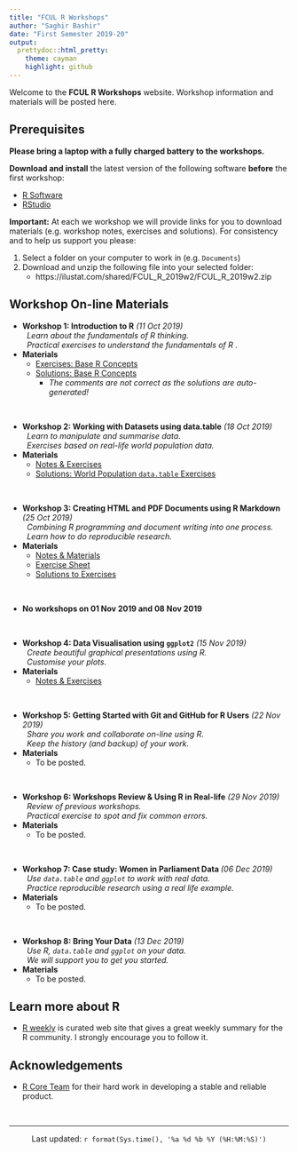 ```yaml
---
title: "FCUL R Workshops"
author: "Saghir Bashir"
date: "First Semester 2019-20"
output:
  prettydoc::html_pretty:
    theme: cayman
    highlight: github
---
```


Welcome to the **FCUL R Workshops** website. Workshop information and materials
will be posted here.

## Prerequisites

**Please bring a laptop with a fully charged battery to the workshops.**

**Download and install** the latest version of the following software **before** the first workshop:

+ [R Software](https://cran.r-project.org/)
+ [RStudio](https://www.rstudio.com/products/rstudio/download/)

**Important:** At each we workshop we will provide links for you to download 
materials (e.g. workshop notes, exercises and solutions). For consistency and to help
us support you please:

1. Select a folder on your computer to work in (e.g. `Documents`)
2. Download and unzip the following file into your selected folder:
    + https://ilustat.com/shared/FCUL_R_2019w2/FCUL_R_2019w2.zip

## Workshop On-line Materials

+ **Workshop 1: Introduction to R** _(11 Oct 2019)_ <br>
  &nbsp; _Learn about the fundamentals of R thinking._ <br>
  &nbsp; _Practical exercises to understand the fundamentals of R ._
+ **Materials**
  + [Exercises: Base R Concepts](https://github.com/saghirb/R-datatable-Intro/raw/master/Exercises/Base-R/Base-R-Exercises.pdf)
  + [Solutions: Base R Concepts](https://raw.githubusercontent.com/saghirb/R-datatable-Intro/master/Exercises/Base-R/Base-R-Solutions.R) 
    + *The comments are not correct as the solutions are auto-generated!*

<br>

+ **Workshop 2: Working with Datasets using data.table** _(18 Oct 2019)_ <br>
  &nbsp; _Learn to manipulate and summarise data._ <br>
  &nbsp; _Exercises based on real-life world population data._
+ **Materials**
  + [Notes & Exercises](https://github.com/saghirb/R-datatable-Intro/raw/master/Share/GSiRdt.zip)
  + [Solutions: World Population `data.table` Exercises ](https://github.com/saghirb/R-datatable-Intro/raw/master/Share/World-Popn-dt-Solutions.zip)

<br>

+ **Workshop 3: Creating HTML and PDF Documents using R Markdown** _(25 Oct 2019)_ <br>
  &nbsp; _Combining R programming and document writing into one process._ <br>
  &nbsp; _Learn how to do reproducible research._
+ **Materials**
  + [Notes & Materials](https://ilustat.com/shared/RmarkdownWS.zip)
  + [Exercise Sheet](https://ilustat.com/shared/RMarkdown-Exercises.pdf)
  + [Solutions to Exercises](https://ilustat.com/shared/RmdWS-Solutions.zip)
  
<br>

+ **No workshops on 01 Nov 2019 and 08 Nov 2019**

<br>

+ **Workshop 4: Data Visualisation using `ggplot2`** _(15 Nov 2019)_ <br>
  &nbsp; _Create beautiful graphical presentations using R._ <br>
  &nbsp; _Customise your plots._
+ **Materials**
  + [Notes & Exercises](https://github.com/saghirb/ggplot2-Intro-Workshop/raw/master/Share/ggplot2-Intro.zip)


<br>

+ **Workshop 5: Getting Started with Git and GitHub for R Users** _(22 Nov 2019)_ <br>
  &nbsp; _Share you work and collaborate on-line using R._ <br>
  &nbsp; _Keep the history (and backup) of your work._
+ **Materials**
  + To be posted.

<br>

+ **Workshop 6: Workshops Review & Using R in Real-life** _(29 Nov 2019)_<br>
  &nbsp;  _Review of previous workshops._ <br>
  &nbsp;  _Practical exercise to spot and fix common errors._
+ **Materials**
  + To be posted.
  
<br>

+ **Workshop 7: Case study: Women in Parliament Data ** _(06 Dec 2019)_ <br>
  &nbsp; _Use `data.table` and `ggplot` to work with real data._ <br>
  &nbsp; _Practice reproducible research using a real life example._
+ **Materials**
  + To be posted.

<br>

+ **Workshop 8: Bring Your Data** _(13 Dec 2019)_ <br>
  &nbsp; _Use R, `data.table` and `ggplot` on your data._ <br>
  &nbsp;  _We will support you to get you started._
+ **Materials**
  + To be posted.



## Learn more about R

+ [R weekly](https://rweekly.org/) is curated web site that gives a great weekly 
summary for the R community. I strongly encourage you to follow it.

## Acknowledgements

+ [R Core Team](https://www.r-project.org/contributors.html) for their hard work 
in developing a stable and reliable product. 

<br>

<hr>

<center>
Last updated: `r format(Sys.time(), '%a %d %b %Y (%H:%M:%S)')`
</center>
